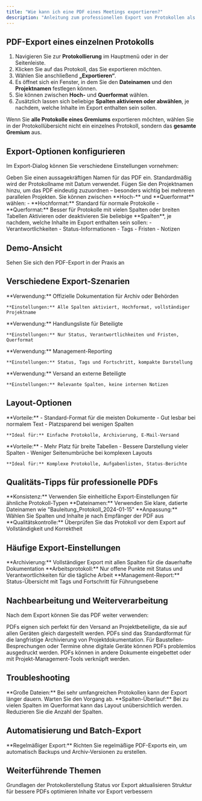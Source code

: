 ```yaml
---
title: "Wie kann ich eine PDF eines Meetings exportieren?"
description: "Anleitung zum professionellen Export von Protokollen als PDF"
---
```


## PDF-Export eines einzelnen Protokolls

1. Navigieren Sie zur **Protokollierung** im Hauptmenü oder in der Seitenleiste.
2. Klicken Sie auf das Protokoll, das Sie exportieren möchten.
3. Wählen Sie anschließend **„Exportieren“**.
4. Es öffnet sich ein Fenster, in dem Sie den **Dateinamen** und den **Projektnamen** festlegen können.
5. Sie können zwischen **Hoch-** und **Querformat** wählen.
6. Zusätzlich lassen sich beliebige **Spalten aktivieren oder abwählen**, je nachdem, welche Inhalte im Export enthalten sein sollen.

<Info>
Wenn Sie <b>alle Protokolle eines Gremiums</b> exportieren möchten, wählen Sie in der Protokollübersicht nicht ein einzelnes Protokoll, sondern das <b>gesamte Gremium</b> aus.
</Info>

## Export-Optionen konfigurieren

Im Export-Dialog können Sie verschiedene Einstellungen vornehmen:

<AccordionGroup>
  <Accordion title="📄 Dateiname festlegen">
    Geben Sie einen aussagekräftigen Namen für das PDF ein. Standardmäßig wird der Protokollname mit Datum verwendet.
  </Accordion>

  <Accordion title="🏢 Projektname ergänzen">
    Fügen Sie den Projektnamen hinzu, um das PDF eindeutig zuzuordnen – besonders wichtig bei mehreren parallelen Projekten.
  </Accordion>

  <Accordion title="📐 Format wählen">
    Sie können zwischen **Hoch-** und **Querformat** wählen:
    - **Hochformat:** Standard für normale Protokolle
    - **Querformat:** Besser für Protokolle mit vielen Spalten oder breiten Tabellen
  </Accordion>

  <Accordion title="📊 Spalten auswählen">
    Aktivieren oder deaktivieren Sie beliebige **Spalten**, je nachdem, welche Inhalte im Export enthalten sein sollen:
    - Verantwortlichkeiten
    - Status-Informationen
    - Tags
    - Fristen
    - Notizen
  </Accordion>
</AccordionGroup>

## Demo-Ansicht

<Card title="📹 Zur interaktiven Demo" href="https://app.arcade.software/flows/MAWI0KyOLq0BnG5YRgJ7/view" icon="play">
  Sehen Sie sich den PDF-Export in der Praxis an
</Card>

## Verschiedene Export-Szenarien

<CardGroup cols={2}>
  <Card title="📋 Vollständiges Protokoll" icon="file-text">
    **Verwendung:** Offizielle Dokumentation für Archiv oder Behörden
    
    **Einstellungen:** Alle Spalten aktiviert, Hochformat, vollständiger Projektname
  </Card>
  <Card title="🎯 Aufgabenliste" icon="list-check">
    **Verwendung:** Handlungsliste für Beteiligte
    
    **Einstellungen:** Nur Status, Verantwortlichkeiten und Fristen, Querformat
  </Card>
  <Card title="📊 Status-Übersicht" icon="chart-bar">
    **Verwendung:** Management-Reporting
    
    **Einstellungen:** Status, Tags und Fortschritt, kompakte Darstellung
  </Card>
  <Card title="📧 E-Mail-Versand" icon="envelope">
    **Verwendung:** Versand an externe Beteiligte
    
    **Einstellungen:** Relevante Spalten, keine internen Notizen
  </Card>
</CardGroup>

## Layout-Optionen

<AccordionGroup>
  <Accordion title="📏 Hochformat">
    **Vorteile:**
    - Standard-Format für die meisten Dokumente
    - Gut lesbar bei normalem Text
    - Platzsparend bei wenigen Spalten
    
    **Ideal für:** Einfache Protokolle, Archivierung, E-Mail-Versand
  </Accordion>

  <Accordion title="📐 Querformat">
    **Vorteile:**
    - Mehr Platz für breite Tabellen
    - Bessere Darstellung vieler Spalten
    - Weniger Seitenumbrüche bei komplexen Layouts
    
    **Ideal für:** Komplexe Protokolle, Aufgabenlisten, Status-Berichte
  </Accordion>
</AccordionGroup>

## Qualitäts-Tipps für professionelle PDFs

<CardGroup cols={2}>
  <Card title="🎨 Einheitliches Design" icon="palette">
    **Konsistenz:** Verwenden Sie einheitliche Export-Einstellungen für ähnliche Protokoll-Typen
  </Card>
  <Card title="📝 Aussagekräftige Namen" icon="tag">
    **Dateinamen:** Verwenden Sie klare, datierte Dateinamen wie "Bauleitung_Protokoll_2024-01-15"
  </Card>
  <Card title="🎯 Zielgruppen-spezifisch" icon="users">
    **Anpassung:** Wählen Sie Spalten und Inhalte je nach Empfänger der PDF aus
  </Card>
  <Card title="✅ Vor Export prüfen" icon="check-square">
    **Qualitätskontrolle:** Überprüfen Sie das Protokoll vor dem Export auf Vollständigkeit und Korrektheit
  </Card>
</CardGroup>

## Häufige Export-Einstellungen

<Info>
**Archivierung:** Vollständiger Export mit allen Spalten für die dauerhafte Dokumentation
</Info>

<Info>
**Arbeitsprotokoll:** Nur offene Punkte mit Status und Verantwortlichkeiten für die tägliche Arbeit
</Info>

<Info>
**Management-Report:** Status-Übersicht mit Tags und Fortschritt für Führungsebene
</Info>

## Nachbearbeitung und Weiterverarbeitung

Nach dem Export können Sie das PDF weiter verwenden:

<AccordionGroup>
  <Accordion title="📧 E-Mail-Versand">
    PDFs eignen sich perfekt für den Versand an Projektbeteiligte, da sie auf allen Geräten gleich dargestellt werden.
  </Accordion>

  <Accordion title="📁 Archivierung">
    PDFs sind das Standardformat für die langfristige Archivierung von Projektdokumentation.
  </Accordion>

  <Accordion title="🖨️ Ausdrucken">
    Für Baustellen-Besprechungen oder Termine ohne digitale Geräte können PDFs problemlos ausgedruckt werden.
  </Accordion>

  <Accordion title="🔗 Integration">
    PDFs können in andere Dokumente eingebettet oder mit Projekt-Management-Tools verknüpft werden.
  </Accordion>
</AccordionGroup>

## Troubleshooting

<Warning>
**Große Dateien:** Bei sehr umfangreichen Protokollen kann der Export länger dauern. Warten Sie den Vorgang ab.
</Warning>

<Warning>
**Spalten-Überlauf:** Bei zu vielen Spalten im Querformat kann das Layout unübersichtlich werden. Reduzieren Sie die Anzahl der Spalten.
</Warning>

## Automatisierung und Batch-Export

<Note>
**Regelmäßiger Export:** Richten Sie regelmäßige PDF-Exports ein, um automatisch Backups und Archiv-Versionen zu erstellen.
</Note>

## Weiterführende Themen

<CardGroup cols={2}>
  <Card title="Protokoll anlegen" icon="file-plus" href="/faq/protokoll-anlegen">
    Grundlagen der Protokollerstellung
  </Card>
  <Card title="Punkte schließen" icon="check-circle" href="/faq/punkt-schliessen">
    Status vor Export aktualisieren
  </Card>
  <Card title="Gliederungsleiste" icon="list" href="/faq/gliederungsleiste">
    Struktur für bessere PDFs optimieren
  </Card>
  <Card title="Zauberstab" icon="wand-magic-sparkles" href="/faq/zauberstab">
    Inhalte vor Export verbessern
  </Card>
</CardGroup> 